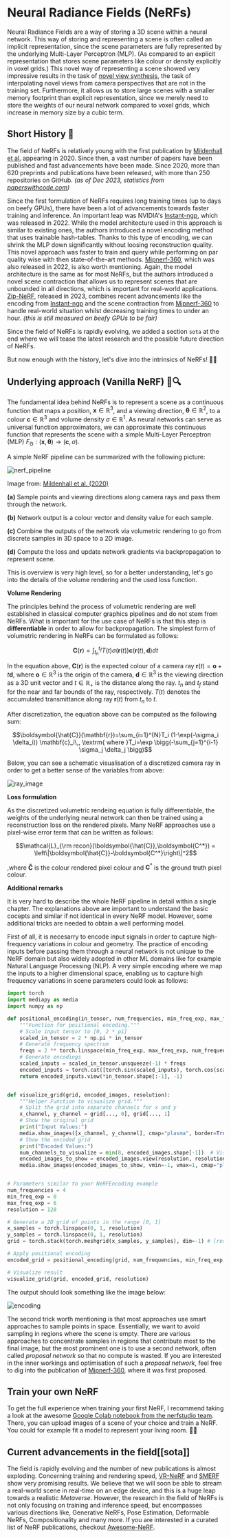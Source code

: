 # Neural Radiance Fields (NeRFs)

Neural Radiance Fields are a way of storing a 3D scene within a neural network. This way of storing and representing a scene is often called an implicit representation, since the scene parameters are fully represented by the underlying Multi-Layer Perceptron (MLP). 
(As compared to an explicit representation that stores scene parameters like colour or density explicitly in voxel grids.) 
This novel way of representing a scene showed very impressive results in the task of [novel view synthesis](https://en.wikipedia.org/wiki/View_synthesis), the task of interpolating novel views from camera perspectives that are not in the training set. 
Furthermore, it allows us to store large scenes with a smaller memory footprint than explicit representation, since we merely need to store the weights of our neural network compared to voxel grids, which increase in memory size by a cubic term.

## Short History 📖
The field of NeRFs is relatively young with the first publication by [Mildenhall et al.](https://www.matthewtancik.com/nerf) appearing in 2020. 
Since then, a vast number of papers have been published and fast advancements have been made. 
Since 2020, more than 620 preprints and publications have been released, with more than 250 repositories on GitHub. *(as of Dec 2023, statistics from [paperswithcode.com](https://paperswithcode.com/method/nerf))*

Since the first formulation of NeRFs requires long training times (up to days on beefy GPUs), there have been a lot of advancements towards faster training and inference. 
An important leap was NVIDIA's [Instant-ngp](https://nvlabs.github.io/instant-ngp/), which was released in 2022. 
While the model architecture used in this approach is similar to existing ones, the authors introduced a novel encoding method that uses trainable hash-tables. 
Thanks to this type of encoding, we can shrink the MLP down significantly without loosing reconstruction quality.
This novel approach was faster to train and query while performing on par quality wise with then state-of-the-art methods. 
[Mipnerf-360](https://jonbarron.info/mipnerf360/), which was also released in 2022, is also worth mentioning. 
Again, the model architecture is the same as for most NeRFs, but the authors introduced a novel scene contraction that allows us to represent scenes that are unbounded in all directions, which is important for real-world applications. 
[Zip-NeRF](https://jonbarron.info/zipnerf/), released in 2023, combines recent advancements like the encoding from [Instant-ngp](https://nvlabs.github.io/instant-ngp/) and the scene contraction from [Mipnerf-360](https://jonbarron.info/mipnerf360/) to handle real-world situation whilst decreasing training times to under an hour. 
*(this is still measured on beefy GPUs to be fair)* 

Since the field of NeRFs is rapidly evolving, we added a section `sota` at the end where we will tease the latest research and the possible future direction of NeRFs.

But now enough with the history, let's dive into the intrinsics of NeRFs! 🚀🚀

## Underlying approach (Vanilla NeRF) 📘🔍
The fundamental idea behind NeRFs is to represent a scene as a continuous function that maps a position, $\mathbf{x} \in \mathbb{R}^{3}$, and a viewing direction, $\boldsymbol{\theta} \in \mathbb{R}^{2}$, to a colour $\mathbf{c} \in \mathbb{R}^{3}$ and volume density $\sigma \in \mathbb{R}^{1}$. 
As neural networks can serve as universal function approximators, we can approximate this continuous function that represents the scene with a simple Multi-Layer Perceptron (MLP) $F_{\mathrm{\Theta}} : (\mathbf{x}, \boldsymbol{\theta}) \to (\mathbf{c},\sigma)$.

A simple NeRF pipeline can be summarized with the following picture:

![nerf_pipeline](https://huggingface.co/datasets/hf-vision/course-assets/blob/main/nerf_pipeline.png)

Image from: [Mildenhall et al. (2020)](https://www.matthewtancik.com/nerf)

**(a)** Sample points and viewing directions along camera rays and pass them through the network.

**(b)** Network output is a colour vector and density value for each sample.

**(c)** Combine the outputs of the network via volumetric rendering to go from discrete samples in 3D space to a 2D image. 

**(d)** Compute the loss and update network gradients via backpropagation to represent scene.

This is overview is very high level, so for a better understanding, let's go into the details of the volume rendering and the used loss function.

**Volume Rendering**

The principles behind the process of volumetric rendering are well established in classical computer graphics pipelines and do not stem from NeRFs. 
What is important for the use case of NeRFs is that this step is **differentiable** in order to allow for backpropagation. The simplest form of volumetric rendering in NeRFs can be formulated as follows:

$$\mathbf{C}(\mathbf{r}) = \int_{t_n}^{t_f}T(t)\sigma(\mathbf{r}(t))\mathbf{c}(\mathbf{r}(t),\mathbf{d})dt$$

In the equation above, $\mathbf{C}(\mathbf{r})$ is the expected colour of a camera ray $\mathbf{r}(t)=\mathbf{o}+t\mathbf{d}$, where $\mathbf{o} \in \mathbb{R}^{3}$ is the origin of the camera, $\boldsymbol{d} \in \mathbb{R}^{3}$ is the viewing direction as a 3D unit vector and $t \in \mathbb{R}_+$ is the distance along the ray. 
$t_n$ and $t_f$ stand for the near and far bounds of the ray, respectively. 
$T(t)$ denotes the accumulated transmittance along ray $\mathbf{r}(t)$ from $t_n$ to $t$.

After discretization, the equation above can be computed as the following sum:

$$\boldsymbol{\hat{C}}(\mathbf{r})=\sum_{i=1}^{N}T_i (1-\exp(-\sigma_i \delta_i)) \mathbf{c}_i\,, \textrm{ where }T_i=\exp \bigg(-\sum_{j=1}^{i-1} \sigma_j \delta_j \bigg)$$

Below, you can see a schematic visualisation of a discretized camera ray in order to get a better sense of the variables from above:

![ray_image](https://huggingface.co/datasets/hf-vision/course-assets/blob/main/nerf_ray_visualisation.png)

**Loss formulation**

As the discretized volumetric rendeing equation is fully differentiable, the weights of the underlying neural network can then be trained using a reconstruction loss on the rendered pixels. 
Many NeRF approaches use a pixel-wise error term that can be written as follows:

$$\mathcal{L}_{\rm recon}(\boldsymbol{\hat{C}},\boldsymbol{C^*}) = \left\|\boldsymbol{\hat{C}}-\boldsymbol{C^*}\right\|^2$$

,where $\boldsymbol{\hat{C}}$ is the colour rendered pixel colour and $\boldsymbol{C}^*$ is the ground truth pixel colour.

**Additional remarks**

It is very hard to describe the whole NeRF pipeline in detail within a single chapter. 
The explanations above are important to understand the basic cocepts and similar if not identical in every NeRF model. 
However, some additional tricks are needed to obtain a well performing model.

First of all, it is necesarry to encode input signals in order to capture high-frequency variations in colour and geometry. 
The practice of encoding inputs before passing them through a neural network is not unique to the NeRF domain but also widely adopted in other ML domains like for example Natural Language Processing (NLP). 
A very simple encoding where we map the inputs to a higher dimensional space, enabling us to capture high frequency variations in scene parameters could look as follows:

```python
import torch
import mediapy as media
import numpy as np

def positional_encoding(in_tensor, num_frequencies, min_freq_exp, max_freq_exp):
    """Function for positional encoding."""
    # Scale input tensor to [0, 2 * pi]
    scaled_in_tensor = 2 * np.pi * in_tensor
    # Generate frequency spectrum
    freqs = 2 ** torch.linspace(min_freq_exp, max_freq_exp, num_frequencies, device=in_tensor.device)
    # Generate encodings
    scaled_inputs = scaled_in_tensor.unsqueeze(-1) * freqs
    encoded_inputs = torch.cat([torch.sin(scaled_inputs), torch.cos(scaled_inputs)], dim=-1)
    return encoded_inputs.view(*in_tensor.shape[:-1], -1)


def visualize_grid(grid, encoded_images, resolution):
    """Helper Function to visualize grid."""
    # Split the grid into separate channels for x and y
    x_channel, y_channel = grid[..., 0], grid[..., 1]
    # Show the original grid
    print("Input Values:")
    media.show_images([x_channel, y_channel], cmap="plasma", border=True)
    # Show the encoded grid
    print("Encoded Values:")
    num_channels_to_visualize = min(8, encoded_images.shape[-1])  # Visualize up to 8 channels
    encoded_images_to_show = encoded_images.view(resolution, resolution, -1).permute(2, 0, 1)[:num_channels_to_visualize]
    media.show_images(encoded_images_to_show, vmin=-1, vmax=1, cmap="plasma", border=True)


# Parameters similar to your NeRFEncoding example
num_frequencies = 4
min_freq_exp = 0
max_freq_exp = 6
resolution = 128

# Generate a 2D grid of points in the range [0, 1]
x_samples = torch.linspace(0, 1, resolution)
y_samples = torch.linspace(0, 1, resolution)
grid = torch.stack(torch.meshgrid(x_samples, y_samples), dim=-1) # [resolution, resolution, 2]

# Apply positional encoding
encoded_grid = positional_encoding(grid, num_frequencies, min_freq_exp, max_freq_exp)

# Visualize result
visualize_grid(grid, encoded_grid, resolution)
```

The output should look something like the image below:

![encoding](https://huggingface.co/datasets/hf-vision/course-assets/blob/main/nerf_encodings.png)

The second trick worth mentioning is that most approaches use smart approaches to sample points in space. 
Essentially, we want to avoid sampling in regions where the scene is empty. 
There are various approaches to concentrate samples in regions that contribute most to the final image, but the most prominent one is to use a second network, often called *proposal network* so that no compute is wasted. 
If you are interested in the inner workings and optimisation of such a *proposal network*, feel free to dig into the publication of [Mipnerf-360](https://jonbarron.info/mipnerf360/), where it was first proposed.

## Train your own NeRF
To get the full experience when training your first NeRF, I recommend taking a look at the awesome [Google Colab notebook from the nerfstudio team](https://colab.research.google.com/github/nerfstudio-project/nerfstudio/blob/main/colab/demo.ipynb). 
There, you can upload images of a scene of your choice and train a NeRF. You could for example fit a model to represent your living room. 🎉🎉

## Current advancements in the field[[sota]]
The field is rapidly evolving and the number of new publications is almost exploding. 
Concerning training and rendering speed, [VR-NeRF](https://vr-nerf.github.io) and [SMERF](https://smerf-3d.github.io) show very promising results. 
We believe that we will soon be able to stream a real-world scene in real-time on an edge device, and this is a huge leap towards a realistic *Metaverse*. 
However, the research in the field of NeRFs is not only focusing on training and inference speed, but encompasses various directions like, Generative NeRFs, Pose Estimation, Deformable NeRFs, Compositionality and many more. 
If you are interested in a curated list of NeRF publications, checkout [Awesome-NeRF](https://github.com/awesome-NeRF/awesome-NeRF).